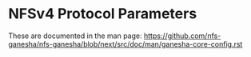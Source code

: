 = NFSv4 Protocol Parameters =

These are documented in the man page: https://github.com/nfs-ganesha/nfs-ganesha/blob/next/src/doc/man/ganesha-core-config.rst
